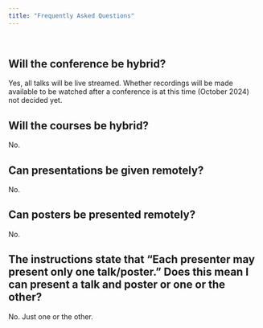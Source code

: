 ```yaml
---
title: "Frequently Asked Questions"
---
```


<br>

## Will the conference be hybrid?
Yes, all talks will be live streamed. Whether recordings will be made available to be watched after a conference is at this time (October 2024) not decided yet.

## Will the courses be hybrid?
No.


## Can presentations be given remotely?
No.


## Can posters be presented remotely?
No.


## The instructions state that "Each presenter may present only one talk/poster." Does this mean I can present a talk and poster or one or the other? 
No. Just one or the other.
